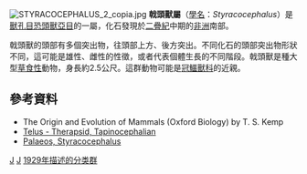 {{Automatic taxobox
| taxon = Styracocephalus
| authority = Haughton, 1929
| fossil_range = {{fossil_range|卡匹敦阶}}
| image = StyracocephalusDB.jpg
| type_species = '''''Styracocephalus platyrhynchus'''''
| type_species_authority = Haughton, 1929
}}
[[Image:STYRACOCEPHALUS_2_copia.jpg|thumb]] 
'''戟頭獸屬'''（[[學名|學名]]：''Styracocephalus''）是[[獸孔目|獸孔目]][[恐頭獸亞目|恐頭獸亞目]]的一屬，化石發現於[[二疊紀|二疊紀]]中期的[[非洲|非洲]]南部。

戟頭獸的頭部有多個突出物，往頭部上方、後方突出。不同化石的頭部突出物形狀不同，這可能是雄性、雌性的性徵，或者代表個體生長的不同階段。戟頭獸是種大型[[草食性|草食性]]動物，身長約2.5公尺。這群動物可能是[[冠鱷獸科|冠鱷獸科]]的近親。

==參考資料==
* The Origin and Evolution of Mammals (Oxford Biology) by T. S. Kemp
* [https://web.archive.org/web/20070930023731/http://www3.telus.net/therapsid/tapinocephalians.htm Telus - Therapsid, Tapinocephalian]
* [https://web.archive.org/web/20070715102110/http://www.palaeos.com/Vertebrates/Units/400Therapsida/600.html#Styracocephalus Palaeos, Styracocephalus]
{{獸孔目|E.}}
{{Taxonbar|from=Q138701}}

[[Category:恐頭獸亞目|J]]
[[Category:二疊紀合弓類|J]]
[[Category:1929年描述的分类群|1929年描述的分类群]]


{{Synapsida-stub}}